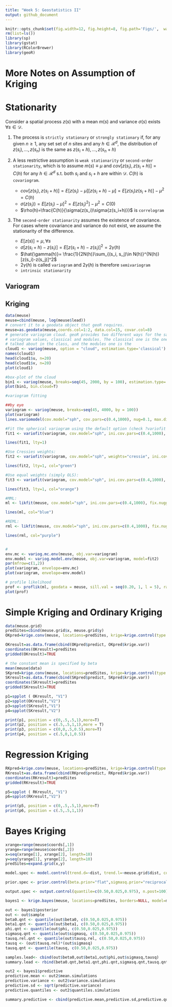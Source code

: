 ```yaml
---
title: "Week 5: Geostatistics II"
output: github_document
---
```


```r
knitr::opts_chunk$set(fig.width=12, fig.height=8, fig.path='Figs/',  warning=FALSE, message=FALSE)
rm(list=ls())
library(sp)
library(gstat)
library(RColorBrewer)
library(geoR)
```

# More Notes on Assumption of Kriging

# Stationarity

Consider a spatial process $z(s)$ with a mean $m(s)$ and variance $\sigma(s)$
exists $\forall s\in\mathcal{D}$. 

1. The process is `strictly stationary` or `strongly stationary` if, for
   any given $n\ge 1$, any set set of $n$ sites and any $h\in
   \mathcal{R}^d$, the distribution of $z(s_i), \ldots, z(s_n)$ is the same
   as $z(s_i+h), \ldots, z(s_n+h)$

2. A less restrictive assumption is `weak stationarity` or `second-order stationarity`, which is to assume $m(s)\equiv \mu$ and $cov[z(s_i),
   z(s_i+h)]=C(h)$ for any $h\in \mathcal{R}^{d}$ s.t. both $s_i$ and
   $s_i+h$ are within $\mathcal{D}$. $C(h)$ is `covariogram`.

	+ $cov[z(s_i), z(s_i+h)]= E{[z(s_i)-\mu][z(s_i+h)-\mu]}=E[z(s_i)z(s_i+h)]-\mu^2=C(h)$ 
	+ $\sigma(z(s_i))=E[z(s_i)-\mu]^2=E[z(s_i)^2]-\mu^2=C(0)$
	+ $\rho(h)=\frac{C(h)}{\sigma(z(s_i)\sigma{z(s_i+h)}}$ is
	  `correlogram`

3. The `second-order stationarity` assumes the existence of covariance.
   For cases where covariance and variance do not exist, we assume the
   stationarity of the difference. 
  
	+ $E[z(s)]=\mu, \forall s$
	+ $\sigma[z(s_i+h)-z(s_i)]=E[z(s_i+h)-z(s_i)]^2=2\gamma(h)$
	+ $\hat{\gamma(h)}= \frac{1}{2N(h)}\sum_{(s_i, s_j)\in N(h)}^{N(h)}[z(s_i)-z(s_j)]^2$
	+ $2\gamma(h)$ is called `variogram` and $2\gamma(h)$ is therefore
	  `semivariogram`
	+ `intrinsic stationarity`


## Variogram 


## Kriging


```r
data(meuse)
meuse=cbind(meuse, log(meuse$lead))
# convert it to a geodata object that geoR requires. 
meuse=as.geodata(meuse,coords.col=1:2, data.col=15, covar.col=8)
# generate variogram cloud. geoR provides two different ways for the sample
# variogram values, classical and modules. The classical one is the one we
# talked about in the class, and the modules one is the 
cloud1 <- variog(meuse, option = "cloud", estimation.type='classical')
names(cloud1)
head(cloud1$u, n=20)
head(cloud1$v, n=20)
plot(cloud1)
```

```r
#box-plot of the cloud
bin1 <- variog(meuse, breaks=seq(45, 2000, by = 100), estimation.type='classical',bin.cloud=T, max.distance=2000) 
plot(bin1, bin.cloud=T)

#variogram fitting

##by eye
variogram <- variog(meuse, breaks=seq(45, 4000, by = 100))
plot(variogram)
lines.variomodel(cov.model="sph", cov.pars=c(0.4,1000), nug=0.1, max.dist=4000, lty=2, col='red')

#Fit the spherical variogram using the default option (check ?variofit manual).
fit1 <- variofit(variogram, cov.model="sph", ini.cov.pars=c(0.4,1000), fix.nugget=FALSE, nugget=0.1)

lines(fit1, lty=1)

#Use Cressies weights:
fit2 <- variofit(variogram, cov.model="sph", weights="cressie", ini.cov.pars=c(0.4,1000), fix.nugget=FALSE, nugget=0.1) 

lines(fit2, lty=1, col="green")

#Use equal weights (simply OLS):
fit3 <- variofit(variogram, cov.model="sph", ini.cov.pars=c(0.4,1000), weights="equal", fix.nugget=FALSE, nugget=0.1)

lines(fit3, lty=1, col="orange")

#MML:
ml <- likfit(meuse, cov.model="sph", ini.cov.pars=c(0.4,1000), fix.nugget=FALSE, nugget=0.1) 

lines(ml, col="blue")

#REML:
rml <- likfit(meuse, cov.model="sph", ini.cov.pars=c(0.4,1000), fix.nugget=FALSE, nugget=0.1, lik.method = "RML" )

lines(rml, col="purple")


# 
env.mc <- variog.mc.env(meuse, obj.var=variogram)
env.model <- variog.model.env(meuse, obj.var=variogram, model=fit2)
par(mfrow=c(1,2))
plot(variogram, envelope=env.mc)
plot(variogram, envelope=env.model)

# profile likelihood
prof <- proflik(ml, geodata = meuse, sill.val = seq(0.20, 1, l = 5), range.val = seq(800, 1200, l = 6), uni.only = FALSE )
plot(prof)
```

# Simple Kriging and Ordinary Kriging

```r
data(meuse.grid)
predSites=cbind(meuse.grid$x, meuse.grid$y)
OKpred=krige.conv(meuse, locations=predSites, krige=krige.control(type.krige='ok', obj.m=ml))

OKresult=as.data.frame(cbind(OKpred$predict, OKpred$krige.var))
coordinates(OKresult)=predSites
gridded(OKresult)=TRUE

# the constant mean is specified by beta
mean(meuse$data)
SKpred=krige.conv(meuse, locations=predSites, krige=krige.control(type.krige='sk', obj.m=ml, beta=6)) 
SKresult=as.data.frame(cbind(SKpred$predict, SKpred$krige.var))
coordinates(SKresult)=predSites
gridded(SKresult)=TRUE

p1=spplot ( OKresult, "V1")
p2=spplot(OKresult,"V2")
p3=spplot(SKresult,"V1")
p4=spplot(SKresult,"V2")

print(p1, position = c(0,.5,.5,1),more=T)
print(p2, position = c(.5,.5,1,1),more = T)
print(p3, position = c(0,0,.5,0.5),more=T)
print(p4, position = c(.5,0,1,0.5))
```

# Regression Kriging

```r
RKpred=krige.conv(meuse, locations=predSites, krige=krige.control(type.krige='ok', obj.m=ml, trend.d=~dist, trend.l= ~meuse.grid$dist)) 
RKresult=as.data.frame(cbind(RKpred$predict, RKpred$krige.var))
coordinates(RKresult)=predSites
gridded(RKresult)=TRUE

p5=spplot ( RKresult, "V1")
p6=spplot(RKresult,"V2")

print(p5, position = c(0,.5,.5,1),more=T)
print(p6, position = c(.5,.5,1,1))
```

# Bayes Kriging

```r

xrange=range(meuse$coords[,1])
yrange=range(meuse$coords[,2])
x=seq(xrange[1], xrange[2], length=10)
y=seq(yrange[1], yrange[2], length=10)
predSites=expand.grid(x,y)

model.spec <- model.control(trend.d=~dist, trend.l=~meuse.grid$dist, cov.model="matern", kappa=0.5, lambda=1) 

prior.spec <- prior.control(beta.prior="flat",sigmasq.prior="reciprocal",tausq.rel.prior="uniform",tausq.rel.discrete=seq(from=0.0,to=1.0,by=0.01))

output.spec <- output.control(quantile=c(0.50,0.025,0.975), n.post=100)

bayes1 <- krige.bayes(meuse, locations=predSites, borders=NULL, model=model.spec, prior=prior.spec, output=output.spec)

out <- bayes1$posterior
out <- out$sample
beta0.qnt <- quantile(out$beta0, c(0.50,0.025,0.975))
beta1.qnt <- quantile(out$beta1, c(0.50,0.025,0.975))
phi.qnt <- quantile(out$phi, c(0.50,0.025,0.975))
sigmasq.qnt <- quantile(out$sigmasq, c(0.50,0.025,0.975))
tausq.rel.qnt <- quantile(out$tausq.rel, c(0.50,0.025,0.975))
tausq <- (out$tausq.rel)*(out$sigmasq) 
tausq.qnt <- quantile(tausq, c(0.50,0.025,0.975))

samples.lead<- cbind(out$beta0,out$beta1,out$phi,out$sigmasq,tausq)
summary.lead <- rbind(beta0.qnt,beta1.qnt,phi.qnt,sigmasq.qnt,tausq.qnt)

out2 <- bayes1$predictive
predictive.mean <- out2$mean.simulations
predictive.variance <- out2$variance.simulations
predictive.sd <- sqrt(predictive.variance)
predictive.quantiles <- out2$quantiles.simulations

summary.predictive <- cbind(predictive.mean,predictive.sd,predictive.quantiles) 
```

